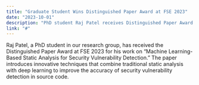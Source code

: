 ```yaml
---
title: "Graduate Student Wins Distinguished Paper Award at FSE 2023"
date: "2023-10-01"
description: "PhD student Raj Patel receives Distinguished Paper Award at FSE 2023 for innovative work combining ML with static analysis."
link: "#"
---
```


Raj Patel, a PhD student in our research group, has received the Distinguished Paper Award at FSE 2023 for his work on "Machine Learning-Based Static Analysis for Security Vulnerability Detection." The paper introduces innovative techniques that combine traditional static analysis with deep learning to improve the accuracy of security vulnerability detection in source code.
